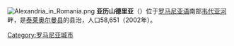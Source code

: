 {{otheruses|亚历山德里亚}}
[[File:Alexandria_in_Romania.png|right]]
'''亚历山德里亚'''（{{lang-ro|Alexandria}}）位于[[罗马尼亚语|罗马尼亚语]]南部[[韦代亚河|韦代亚河]]畔，是[[泰莱奥尔曼县|泰莱奥尔曼县]]的县治，人口58,651（2002年）。

{{coord|43|58|N|25|20|E|type:city|display=title}}
{{Teleorman County}}
{{Authority control}}
{{DEFAULTSORT:Alexandria}}
[[Category:罗马尼亚城市|Category:罗马尼亚城市]]
{{Romania-geo-stub}}